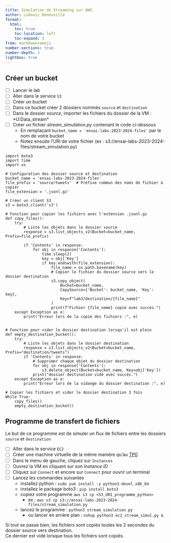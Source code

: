 ```yaml
---
title: Simulation de Streaming sur AWS
author: Ludovic Deneuville
format:
  html:
    toc: true
    toc-location: left
    toc-expand: 3
from: markdown+emoji
number-sections: true
number-depth: 3
lightbox: true
---
```


## Créer un bucket

- [ ] Lancer le lab
- [ ] Aller dans le service `S3`
- [ ] Créer un bucket
- [ ] Dans ce bucket créer 2 dossiers nommés `source` et `destination`
- [ ] Dans le dossier *source*, importer les fichiers du dossier de la VM : *U:\Eleves\Informatique\Big Data\tweet_stream*
- [ ] Créer un fichier *stream_simulation.py* contenant le code ci-dessous
  - En remplaçant `bucket_name = 'ensai-labs-2023-2024-files'` par le nom de votre bucket
  - Notez ensuite l'URI de votre fichier (ex : s3://ensai-labs-2023-2024-files/stream_simulation.py)

```.python
import boto3
import time
import os

# Configuration des dossier source et destination
bucket_name = 'ensai-labs-2023-2024-files'
file_prefix = 'source/tweets'  # Préfixe commun des noms de fichier à copier
file_extension = '.jsonl.gz'

# Créer un client S3
s3 = boto3.client('s3')

# Fonction pour copier les fichiers avec l'extension .jsonl.gz
def copy_files():
    try:
        # Liste les objets dans le dossier source
        response = s3.list_objects_v2(Bucket=bucket_name, Prefix=file_prefix)
        
        if 'Contents' in response:
            for obj in response['Contents']:
                time.sleep(2)
                key = obj['Key']
                if key.endswith(file_extension):
                    file_name = os.path.basename(key)
                    # Copier le fichier du dossier source vers le dossier destination
                    s3.copy_object(
                        Bucket=bucket_name,
                        CopySource={'Bucket': bucket_name, 'Key': key},
                        Key=f"lab3/destination/{file_name}"
                    )
                    print(f"Fichier {file_name} copié avec succès.")
    except Exception as e:
        print("Erreur lors de la copie des fichiers :", e)
        

# Fonction pour vider le dossier destination lorsqu'il est plein
def empty_destination_bucket():
    try:
        # Liste les objets dans le dossier destination
        response = s3.list_objects_v2(Bucket=bucket_name, Prefix="destination/tweets")
        if 'Contents' in response:
            # Supprimer chaque objet du dossier destination
            for obj in response['Contents']:
                s3.delete_object(Bucket=bucket_name, Key=obj['Key'])
            print("dossier destination vidé avec succès.")
    except Exception as e:
        print("Erreur lors de la vidange du dossier destination :", e)

# Copier les fichiers et vider le dossier destination 3 fois
While True:
    copy_files()
    empty_destination_bucket()
```

## Programme de transfert de fichiers

Le but de ce programme est de simuler un flux de fichiers entre les dossiers `source` et `destination`

- [ ] Aller dans le service `EC2`
- [ ] Créer une machine virtuelle de la même manière qu'au [TP0](lab0/lab0.qmd#create-your-first-virtual-machine){target="_blank"}
- [ ] Dans le menu de gauche, cliquez sur `Instances`
- [ ] Ouvrez la VM en cliquant sur son *Instance ID*
- [ ] Cliquez sur `Connect` et encore sur `Connect` pour ouvrir un terminal
- [ ] Lancez les commandes suivantes 
  - installez python : `sudo yum install -y python3-devel.x86_64`
  - installez le package boto3 : `pip install boto3`
  - copiez votre programme `aws s3 cp <S3_URI_programme_python>`
    - ex : `aws s3 cp s3://ensai-labs-2023-2024-files/stream_simulation.py`
  - lancez le programme : `python3 stream_simulation.py`
    - ou lancer en arrière plan : `nohup python3 ec2_stream_simul.py &`

Si tout se passe bien, les fichiers sont copiés toutes les 2 secondes du dossier source vers destination.  
Ce dernier est vidé lorsque tous les fichiers sont copiés.